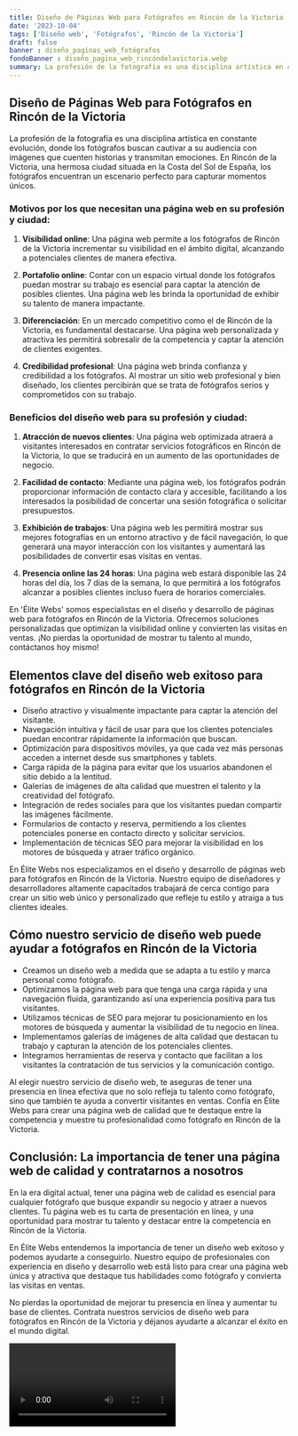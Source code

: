 ```yaml
---
title: Diseño de Páginas Web para Fotógrafos en Rincón de la Victoria
date: '2023-10-04'
tags: ['Diseño web', 'Fotógrafos', 'Rincón de la Victoria']
draft: false
banner : diseño_paginas_web_fotógrafos
fondoBanner : diseño_pagina_web_rincóndelavictoria.webp
summary: La profesión de la fotografía es una disciplina artística en constante evolución, donde los fotógrafos buscan cautivar a su audiencia con imágenes que cuenten historias y transmitan emociones. En Rincón de la Victoria, una hermosa ciudad situada en la Costa del Sol de España, los fotógrafos encuentran un escenario perfecto para capturar momentos únicos.
---
```


## Diseño de Páginas Web para Fotógrafos en Rincón de la Victoria

La profesión de la fotografía es una disciplina artística en constante evolución, donde los fotógrafos buscan cautivar a su audiencia con imágenes que cuenten historias y transmitan emociones. En Rincón de la Victoria, una hermosa ciudad situada en la Costa del Sol de España, los fotógrafos encuentran un escenario perfecto para capturar momentos únicos.

### Motivos por los que necesitan una página web en su profesión y ciudad:

1. **Visibilidad online**: Una página web permite a los fotógrafos de Rincón de la Victoria incrementar su visibilidad en el ámbito digital, alcanzando a potenciales clientes de manera efectiva.

2. **Portafolio online**: Contar con un espacio virtual donde los fotógrafos puedan mostrar su trabajo es esencial para captar la atención de posibles clientes. Una página web les brinda la oportunidad de exhibir su talento de manera impactante.

3. **Diferenciación**: En un mercado competitivo como el de Rincón de la Victoria, es fundamental destacarse. Una página web personalizada y atractiva les permitirá sobresalir de la competencia y captar la atención de clientes exigentes.

4. **Credibilidad profesional**: Una página web brinda confianza y credibilidad a los fotógrafos. Al mostrar un sitio web profesional y bien diseñado, los clientes percibirán que se trata de fotógrafos serios y comprometidos con su trabajo.

### Beneficios del diseño web para su profesión y ciudad:

1. **Atracción de nuevos clientes**: Una página web optimizada atraerá a visitantes interesados en contratar servicios fotográficos en Rincón de la Victoria, lo que se traducirá en un aumento de las oportunidades de negocio.

2. **Facilidad de contacto**: Mediante una página web, los fotógrafos podrán proporcionar información de contacto clara y accesible, facilitando a los interesados la posibilidad de concertar una sesión fotográfica o solicitar presupuestos.

3. **Exhibición de trabajos**: Una página web les permitirá mostrar sus mejores fotografías en un entorno atractivo y de fácil navegación, lo que generará una mayor interacción con los visitantes y aumentará las posibilidades de convertir esas visitas en ventas.

4. **Presencia online las 24 horas**: Una página web estará disponible las 24 horas del día, los 7 días de la semana, lo que permitirá a los fotógrafos alcanzar a posibles clientes incluso fuera de horarios comerciales.

En 'Élite Webs' somos especialistas en el diseño y desarrollo de páginas web para fotógrafos en Rincón de la Victoria. Ofrecemos soluciones personalizadas que optimizan la visibilidad online y convierten las visitas en ventas. ¡No pierdas la oportunidad de mostrar tu talento al mundo, contáctanos hoy mismo!

<GifSeo />

<Cta />

## Elementos clave del diseño web exitoso para fotógrafos en Rincón de la Victoria

- Diseño atractivo y visualmente impactante para captar la atención del visitante.
- Navegación intuitiva y fácil de usar para que los clientes potenciales puedan encontrar rápidamente la información que buscan.
- Optimización para dispositivos móviles, ya que cada vez más personas acceden a internet desde sus smartphones y tablets.
- Carga rápida de la página para evitar que los usuarios abandonen el sitio debido a la lentitud.
- Galerías de imágenes de alta calidad que muestren el talento y la creatividad del fotógrafo.
- Integración de redes sociales para que los visitantes puedan compartir las imágenes fácilmente.
- Formularios de contacto y reserva, permitiendo a los clientes potenciales ponerse en contacto directo y solicitar servicios.
- Implementación de técnicas SEO para mejorar la visibilidad en los motores de búsqueda y atraer tráfico orgánico.

En Élite Webs nos especializamos en el diseño y desarrollo de páginas web para fotógrafos en Rincón de la Victoria. Nuestro equipo de diseñadores y desarrolladores altamente capacitados trabajará de cerca contigo para crear un sitio web único y personalizado que refleje tu estilo y atraiga a tus clientes ideales.

## Cómo nuestro servicio de diseño web puede ayudar a fotógrafos en Rincón de la Victoria

- Creamos un diseño web a medida que se adapta a tu estilo y marca personal como fotógrafo.
- Optimizamos la página web para que tenga una carga rápida y una navegación fluida, garantizando así una experiencia positiva para tus visitantes.
- Utilizamos técnicas de SEO para mejorar tu posicionamiento en los motores de búsqueda y aumentar la visibilidad de tu negocio en línea.
- Implementamos galerías de imágenes de alta calidad que destacan tu trabajo y capturan la atención de los potenciales clientes.
- Integramos herramientas de reserva y contacto que facilitan a los visitantes la contratación de tus servicios y la comunicación contigo.

Al elegir nuestro servicio de diseño web, te aseguras de tener una presencia en línea efectiva que no solo refleja tu talento como fotógrafo, sino que también te ayuda a convertir visitantes en ventas. Confía en Élite Webs para crear una página web de calidad que te destaque entre la competencia y muestre tu profesionalidad como fotógrafo en Rincón de la Victoria.

## Conclusión: La importancia de tener una página web de calidad y contratarnos a nosotros

En la era digital actual, tener una página web de calidad es esencial para cualquier fotógrafo que busque expandir su negocio y atraer a nuevos clientes. Tu página web es tu carta de presentación en línea, y una oportunidad para mostrar tu talento y destacar entre la competencia en Rincón de la Victoria.

En Élite Webs entendemos la importancia de tener un diseño web exitoso y podemos ayudarte a conseguirlo. Nuestro equipo de profesionales con experiencia en diseño y desarrollo web está listo para crear una página web única y atractiva que destaque tus habilidades como fotógrafo y convierta las visitas en ventas.

No pierdas la oportunidad de mejorar tu presencia en línea y aumentar tu base de clientes. Contrata nuestros servicios de diseño web para fotógrafos en Rincón de la Victoria y déjanos ayudarte a alcanzar el éxito en el mundo digital.

<Video />

<CtaBot job='Fotógrafos' city='Rincón de la Victoria'/>

<Gmaps query='Rincón de la Victoria+españa+maps' />